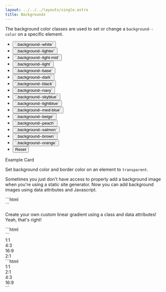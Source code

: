 ```yaml
---
layout: ../../../layouts/single.astro
title: Backgrounds
---
```


<Anchor name="color" />

The background color classes are used to set or change a `background--color` on a specific element. 

<Classes>
<Classesrow 
  classname="background--{ color }"
  result="Set background color using our [colors](link)."
/>
</Classes>

<Visualizer header="Change the background color!" >
<div class="actions block">
  <ul class="list">
    <li>
      <button class="button" data-example-elements="background--white">`.background--white`</button>
    </li>
    <li>
      <button class="button" data-example-elements="background--lighter">`.background--lighter`</button>
    </li>
    <li>
      <button class="button" data-example-elements="background--light-mid">`.background--light-mid`</button>
    </li>
    <li>
      <button class="button" data-example-elements="background--light">`.background--light`</button>
    </li>
    <li>
      <button class="button" data-example-elements="background--base text--white">`.background--base`</button>
    </li>
    <li>
      <button class="button" data-example-elements="background--dark text--white">`.background--dark`</button>
    </li>
    <li>
      <button class="button" data-example-elements="background--black text--white">`.background--black`</button>
    </li>
    <li>
      <button class="button" data-example-elements="background--navy text--white">`.background--navy`</button>
    </li>
    <li>
      <button class="button" data-example-elements="background--skyblue">`.background--skyblue`</button>
    </li>
    <li>
      <button class="button" data-example-elements="background--lightblue">`.background--lightblue`</button>
    </li>
    <li>
      <button class="button" data-example-elements="background--med-blue">`.background--med-blue`</button>
    </li>
    <li>
      <button class="button" data-example-elements="background--beige">`.background--beige`</button>
    </li>
    <li>
      <button class="button" data-example-elements="background--peach">`.background--peach`</button>
    </li>
    <li>
      <button class="button" data-example-elements="background--salmon">`.background--salmon`</button>
    </li>
    <li>
      <button class="button" data-example-elements="background--brown text--white">`.background--brown`</button>
    </li>
    <li>
      <button class="button" data-example-elements="background--orange">`.background--orange`</button>
    </li>
    <li>
      <button class="button button--salmon text--white" data-reset="true">Reset</button>
    </li>
  </ul>
</div>
<div class="results rounded-2 block background--dark p-3" data-default-class="block-container flex--center-content">
  <div class="block block-9 h-100 card transition">
    <span class="text--size-md">Example Card</span>
    <p class="skeleton" data-lines="3" role="presentation"></p>
  </div>
</div>
</Visualizer>


<Anchor name="inverted" />

<Classes result="true" >
<Classesrow classname="inverted" result="Changes text color to white with a transition effect."/>
</Classes >

<Anchor name="transparent" />

Set background color and border color on an element to `transparent`.

<Classes result="true" >
<Classesrow classname="transparent" result="Set background color and border color on an element to transparent."/>
</Classes >


<Anchor name="images" />
<Anchor name="background" level="3" />

<div class="mb-4">
<Requiresjs />
</div>

Sometimes you just don't have access to properly add a background image when you're using a static site generator. Now you can add background images using data attributes and Javascript.

<Classes result="true" >
<Classesrow classname="background-image" result="Set a background image with custom properties."/>
</Classes >

<Codedemo>
<div
  class="block-container background-image vh-25"
  data-background-image="https://picsum.photos/id/1012/1000/400"
  data-background-position="center center"
  data-background-size="cover"
  data-background-repeat="no-repeat">
</div>
</Codedemo>

<Codemarkup>
```html
<div
  class="block-container background-image vh-25"
  data-background-image="https://picsum.photos/id/1012/1000/400"
  data-background-position="center center"
  data-background-size="cover"
  data-background-repeat="no-repeat">
</div>
```
</Codemarkup>

<Data>
<Datarow attr="data-background-image" behavior="image path; no-repeat, position center, and size cover all default" />
<Datarow attr="data-background-position" behavior="Overrides default." />
<Datarow attr="data-background-size" behavior="Overrides default." />
<Datarow attr="data-background-repeat" behavior="Overrides default." />
</Data>

<Anchor name="gradient" level="3" />

<div class="mb-4">
<Requiresjs/>
</div>

Create your own custom linear gradient using a class and data attributes! Yeah, that's right!

<Classes result="true" >
<Classesrow classname="linear-gradient" result="Custom linear-gradient."/>
</Classes >

<Data>
<Datarow attr="data-gradient-direction" behavior="Set the direction of your gradient." />
<Datarow attr="data-gradient-start" behavior="Set the start of your gradient." />
<Datarow attr="data-background-stop" behavior="Set the stop of your gradient." />
<Datarow attr="data-background-fallback" behavior="Set the background when gradient is not supported." />
</Data>

<Codedemo>
<div class="block-container">
  <div
    class="linear-gradient block vh-25"
    data-gradient-direction="to left"
    data-gradient-start="lavender 40%"
    data-gradient-stop="indigo"
    data-gradient-fallback="indigo">
  </div>
</div>
</Codedemo>

<Codemarkup>
```html
<div class="block-container">
  <div
    class="linear-gradient block vh-25"
    data-gradient-direction="to left"
    data-gradient-start="lavender 40%"
    data-gradient-stop="indigo"
    data-gradient-fallback="indigo">
  </div>
</div>
```
</Codemarkup>

<Anchor name="ratio" level="3" />


<Classes result="true" >
<Classesrow classname="ratio-{ 1_1, 2_1, 4_3, 16_9 }" result="Set the size of an element equal to a common ratio: 1:1, 2:1, 4:3, 16:9"/>
</Classes >

<Codedemo>
<div class="block-container tablet-up-2 laptop-up-4 blocks my-3 px-2">
  <div class="block">
    <div class="background--navy ratio-1_1 flex--center-content">
      <span class="text--white text--size-2xl">1:1</span>
    </div>
  </div>
  <div class="block">
    <div class="background--med-blue ratio-4_3 flex--center-content">
      <span class="text--white text--size-2xl">4:3</span>
    </div>
  </div>
  <div class="block">
    <div class="background--lightblue ratio-16_9 flex--center-content">
      <span class="text--size-2xl">16:9</span>
    </div>
  </div>
  <div class="block">
    <div class="background--skyblue ratio-2_1 flex--center-content">
      <span class="text--size-2xl">2:1</span>
    </div>
  </div>
</div>
</Codedemo>

<Codemarkup>
```html
<div class="block-container tablet-up-2 laptop-up-4 blocks my-3 px-2">
  <div class="block">
    <div class="background--navy ratio-1_1 flex--center-content">
      <span class="text--white text--size-2xl">1:1</span>
    </div>
  </div>
  <div class="block">
    <div class="background--skyblue ratio-2_1 flex--center-content">
      <span class="text--size-2xl">2:1</span>
    </div>
  </div>
  <div class="block">
    <div class="background--med-blue ratio-4_3 flex--center-content">
      <span class="text--white text--size-2xl">4:3</span>
    </div>
  </div>
  <div class="block">
    <div class="background--lightblue ratio-16_9 flex--center-content">
      <span class="text--size-2xl">16:9</span>
    </div>
  </div>
</div>
```
</Codemarkup>